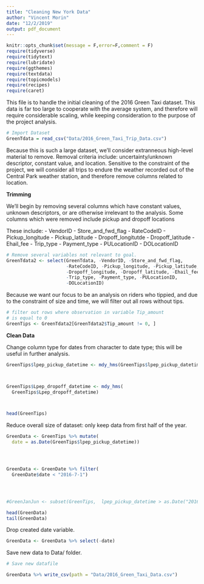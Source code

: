 ```yaml
---
title: "Cleaning New York Data"
author: "Vincent Morin"
date: "12/2/2019"
output: pdf_document
---
```


```r
knitr::opts_chunk$set(message = F,error=F,comment = F)
require(tidyverse)
require(tidytext)
require(lubridate)
require(ggthemes)
require(textdata)
require(topicmodels)
require(recipes)
require(caret)
```

This file is to handle the initial cleaning of the 2016 Green Taxi dataset.  This data is far too large to cooperate with the average system, and therefore will require considerable scaling, while keeping consideration to the purpose of the project analysis. 

```r
# Import Dataset
GreenTdata = read_csv("Data/2016_Green_Taxi_Trip_Data.csv") 
```

Because this is such a large dataset, we'll consider extranneous high-level material to remove.  Removal criteria include: uncertainty/unknown descriptor, constant value, and location.  Sensitive to the constraint of the project, we will consider all trips to endure the weather recorded out of the Central Park weather station, and therefore remove columns related to location.   

**Trimming** 

We'll begin by removing several columns which have constant values, unknown descriptors, or are otherwise irrelevant to the analysis.  Some columns which were removed include pickup and dropoff locations

These include:
- VendorID
- Store_and_fwd_flag
- RateCodeID
- Pickup_longitude
- Pickup_latitude
- Dropoff_longitutde
- Dropoff_latitude
- Ehail_fee
- Trip_type
- Payment_type
- PULocationID
- DOLocationID


```r
# Remove several variables not relevant to goal. 
GreenTdata2 <- select(GreenTdata, -VendorID, -Store_and_fwd_flag, 
                      -RateCodeID, -Pickup_longitude, -Pickup_latitude, 
                      -Dropoff_longitude, -Dropoff_latitude, -Ehail_fee, 
                      -Trip_type, -Payment_type, -PULocationID, 
                      -DOLocationID)

```

Because we want our focus to be an analysis on riders who tippied, and due to the constraint of size and time, we will filter out all rows without tips. 

```r
# filter out rows where observation in variable Tip_amount
# is equal to 0
GreenTips <- GreenTdata2[GreenTdata2$Tip_amount != 0, ]

```


**Clean Data**

Change column type for dates from character to date type; this will be useful in further analysis. 

```r
GreenTips$lpep_pickup_datetime <- mdy_hms(GreenTips$lpep_pickup_datetime)



GreenTips$Lpep_dropoff_datetime <- mdy_hms(
  GreenTips$Lpep_dropoff_datetime)



head(GreenTips)
```

Reduce overall size of dataset: only keep data from first half of the year. 


```r
GreenData <- GreenTips %>% mutate(
  date = as.Date(GreenTips$lpep_pickup_datetime))




GreenData <- GreenDate %>% filter(
  GreenDate$date < "2016-7-1")




#GreenJanJun <- subset(GreenTips,  lpep_pickup_datetime > as.Date("2016-07-01"))

head(GreenData)
tail(GreenData)
```

Drop created date variable.

```r
GreenData <- GreenData %>% select(-date)
```

Save new data to Data/ folder. 

```r
# Save new datafile

GreenData %>% write_csv(path = "Data/2016_Green_Taxi_Data.csv")

```




